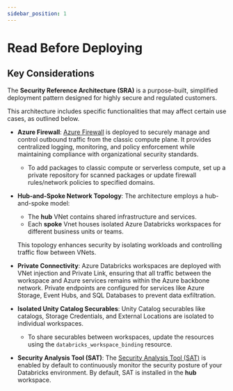 ```yaml
---
sidebar_position: 1
---
```


# Read Before Deploying

## Key Considerations
The **Security Reference Architecture (SRA)** is a purpose-built, simplified deployment pattern designed for highly secure and regulated customers.

This architecture includes specific functionalities that may affect certain use cases, as outlined below.

* **Azure Firewall**: [Azure Firewall](https://learn.microsoft.com/en-us/azure/firewall/overview) is deployed to securely manage and control outbound traffic from the classic compute plane. It provides centralized logging, monitoring, and policy enforcement while maintaining compliance with organizational security standards.
    * To add packages to classic compute or serverless compute, set up a private repository for scanned packages or update firewall rules/network policies to specified domains.

* **Hub-and-Spoke Network Topology**: The architecture employs a hub-and-spoke model:
    * The **hub** VNet contains shared infrastructure and services.
    * Each **spoke** Vnet houses isolated Azure Databricks workspaces for different business units or teams.

    This topology enhances security by isolating workloads and controlling traffic flow between VNets.

* **Private Connectivity**: Azure Databricks workspaces are deployed with VNet injection and Private Link, ensuring that all traffic between the workspace and Azure services remains within the Azure backbone network. Private endpoints are configured for services like Azure Storage, Event Hubs, and SQL Databases to prevent data exfiltration.

* **Isolated Unity Catalog Securables**: Unity Catalog securables like catalogs, Storage Credentials, and External Locations are isolated to individual workspaces.
    * To share securables between workspaces, update the resources using the `databricks_workspace_binding` resource.

* **Security Analysis Tool (SAT)**: The [Security Analysis Tool (SAT)](https://databricks-industry-solutions.github.io/security-analysis-tool/) is enabled by default to continuously monitor the security posture of your Databricks environment. By default, SAT is installed in the **hub** workspace.
